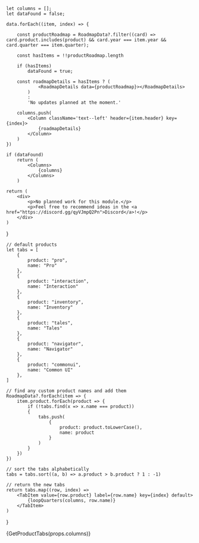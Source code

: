 
    let columns = [];
    let dataFound = false;

    data.forEach((item, index) => {

        const productRoadmap = RoadmapData?.filter((card) => card.product.includes(product) && card.year === item.year && card.quarter === item.quarter);

        const hasItems = !!productRoadmap.length

        if (hasItems)
            dataFound = true;

        const roadmapDetails = hasItems ? (
                <RoadmapDetails data={productRoadmap}></RoadmapDetails>
            )
            :
            'No updates planned at the moment.'

        columns.push(
            <Column className='text--left' header={item.header} key={index}>
                {roadmapDetails}
            </Column>
        )
    })

    if (dataFound)
        return (
            <Columns>
                {columns}
            </Columns>
        )

    return (
        <div>
            <p>No planned work for this module.</p>
            <p>Feel free to recommend ideas in the <a href="https://discord.gg/qyVJmpQ2Pn">Discord</a>!</p>
        </div>
    )
}

    // default products
    let tabs = [
        {
            product: "pro",
            name: "Pro"
        },
        {
            product: "interaction",
            name: "Interaction"
        },
        {
            product: "inventory",
            name: "Inventory"
        },
        {
            product: "tales",
            name: "Tales"
        },
        {
            product: "navigator",
            name: "Navigator"
        },
        {
            product: "commonui",
            name: "Common UI"
        },
    ]

    // find any custom product names and add them
    RoadmapData?.forEach(item => {
        item.product.forEach(product => {
            if (!tabs.find(x => x.name === product))
            {
                tabs.push(
                    {
                        product: product.toLowerCase(),
                        name: product
                    }
                )
            }
        })
    })

    // sort the tabs alphabetically
    tabs = tabs.sort((a, b) => a.product > b.product ? 1 : -1)

    // return the new tabs
    return tabs.map((row, index) =>
        <TabItem value={row.product} label={row.name} key={index} default>
            {loopQuarters(columns, row.name)}
        </TabItem>
    )
}

<Tabs>
    {GetProductTabs(props.columns)}
</Tabs>